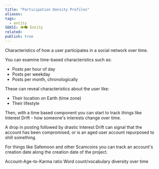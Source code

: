 ```yaml
---
title: "Participation Density Profiles"
aliases: 
tags:
  - entity
SEKSI: 👁️‍🗨️ Entity
related:
publish: true
---
```



Characteristics of how a user participates in a social network over time.

You can examine time-based characteristics such as:
- Posts per hour of day
- Posts per weekday
- Posts per month, chronologically

These can reveal characteristics about the user like:
- Their location on Earth (time zone)
- Their lifestyle

Then, with a time based component you can start to track things like Interest Drift - how someone's interests change over time.

A drop in posting followed by drastic Interest Drift can signal that the account has been compromised, or is an aged user account repurposed to shill something.

For things like Safemoon and other Scamcoins you can track an account's creation date along the creation date of the project.

Account-Age-to-Karma ratio
Word count/vocabulary diversity over time
